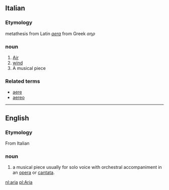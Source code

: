==Italian==
===Etymology===
metathesis from Latin ''[[aera]]'' from Greek ''αηρ''
===noun===
#[[Air]]
# [[wind]]
#A musical piece

===Related terms===
*[[aere]]
*[[aereo]]

----
==English==
===Etymology===
From Italian

===noun===
#a musical piece usually for solo voice with orchestral accompaniment in an [[opera]] or [[cantata]].

[[nl:aria]]
[[pl:Aria]]